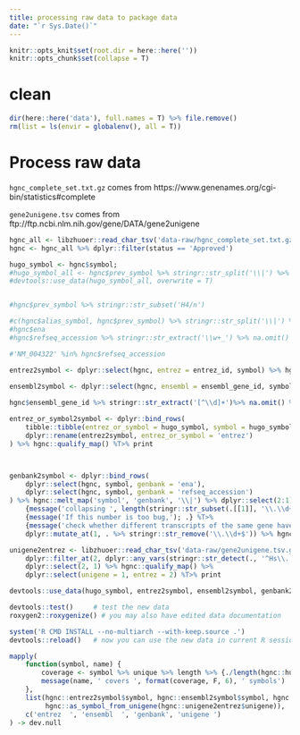 ```yaml
---
title: processing raw data to package data
date: "`r Sys.Date()`"
---
```


```r
knitr::opts_knit$set(root.dir = here::here(''))
knitr::opts_chunk$set(collapse = T)
```



# clean

```r
dir(here::here('data'), full.names = T) %>% file.remove()
rm(list = ls(envir = globalenv(), all = T))
```



# Process raw data


`hgnc_complete_set.txt.gz` comes from https://www.genenames.org/cgi-bin/statistics#complete

`gene2unigene.tsv` comes from ftp://ftp.ncbi.nlm.nih.gov/gene/DATA/gene2unigene


```r
hgnc_all <- libzhuoer::read_char_tsv('data-raw/hgnc_complete_set.txt.gz') 
hgnc <- hgnc_all %>% dplyr::filter(status == 'Approved')

hugo_symbol <- hgnc$symbol;
#hugo_symbol_all <- hgnc$prev_symbol %>% stringr::str_split('\\|') %>% unlist %>% na.omit %>% as.character %>% #c(hgnc$symbol) %>% unique
#devtools::use_data(hugo_symbol_all, overwrite = T)


#hgnc$prev_symbol %>% stringr::str_subset('H4/n')

#c(hgnc$alias_symbol, hgnc$prev_symbol) %>% stringr::str_split('\\|') %>% unlist %>% na.omit %>% as.character %>% stringr::str_subset('[^-@\\w]+')
#hgnc$ena
#hgnc$refseq_accession %>% stringr::str_extract('\\w+_') %>% na.omit() %>% unique

#'NM_004322' %in% hgnc$refseq_accession

entrez2symbol <- dplyr::select(hgnc, entrez = entrez_id, symbol) %>% hgnc::qualify_map() %T>% print

ensembl2symbol <- dplyr::select(hgnc, ensembl = ensembl_gene_id, symbol) %>% hgnc::qualify_map() %T>% print
 
hgnc$ensembl_gene_id %>% stringr::str_extract('[^\\d]+')%>% na.omit() %>% unique

entrez_or_symbol2symbol <- dplyr::bind_rows(
	tibble::tibble(entrez_or_symbol = hugo_symbol, symbol = hugo_symbol), 
	dplyr::rename(entrez2symbol, entrez_or_symbol = 'entrez')
) %>% hgnc::qualify_map() %T>% print



genbank2symbol <- dplyr::bind_rows(
	dplyr::select(hgnc, symbol, genbank = 'ena'),
	dplyr::select(hgnc, symbol, genbank = 'refseq_accession')
) %>% hgnc::melt_map('symbol', 'genbank', '\\|') %>% dplyr::select(2:1) %T>% 
	{message('collapsing ', length(stringr::str_subset(.[[1]], '\\.\\d+$')), ' transcripts to genes')} %T>% 
	{message('If this number is too bug,'); .} %T>% 
	{message('check whether different transcripts of the same gene have different symbols')} %>%
	dplyr::mutate_at(1, . %>% stringr::str_remove('\\.\\d+$')) %>% hgnc::qualify_map() %T>% print

unigene2entrez <- libzhuoer::read_char_tsv('data-raw/gene2unigene.tsv.gz') %>% 
	dplyr::filter_at(2, dplyr::any_vars(stringr::str_detect(., '^Hs\\.'))) %>% 
	dplyr::select(2, 1) %>% hgnc::qualify_map() %>%
	dplyr::select(unigene = 1, entrez = 2) %T>% print

devtools::use_data(hugo_symbol, entrez2symbol, ensembl2symbol, genbank2symbol, entrez_or_symbol2symbol, unigene2entrez, overwrite = T);
```



```r
devtools::test()     # test the new data
roxygen2::roxygenize() # you may also have edited data documentation

system('R CMD INSTALL --no-multiarch --with-keep.source .')
devtools::reload()   # now you can use the new data in current R session 
```


```r
mapply(
	function(symbol, name) {
		coverage <- symbol %>% unique %>% length %>% {./length(hgnc::hugo_symbol)};
		message(name, ' covers ', format(coverage, F, 6), ' symbols')
	},
	list(hgnc::entrez2symbol$symbol, hgnc::ensembl2symbol$symbol, hgnc::genbank2symbol$symbol, 
		 hgnc::as_symbol_from_unigene(hgnc::unigene2entrez$unigene)),
	c('entrez  ', 'ensembl  ', 'genbank', 'unigene ')
) -> dev.null
```